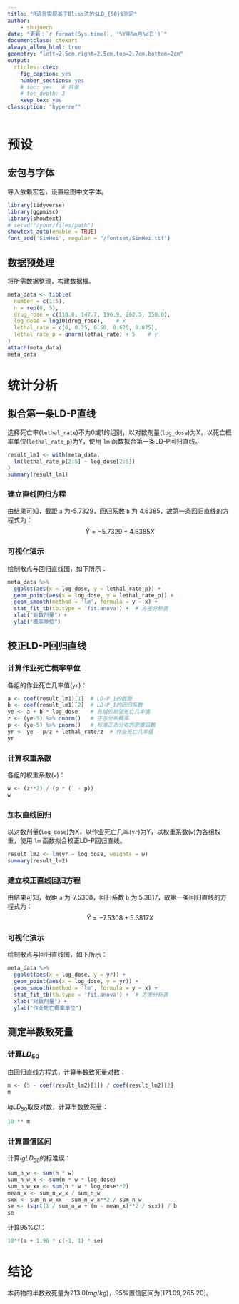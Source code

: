```yaml
---
title: "R语言实现基于Bliss法的$LD_{50}$测定"
author: 
    - shujuecn
date: "更新：`r format(Sys.time(), '%Y年%m月%d日')`"
documentclass: ctexart
always_allow_html: true
geometry: "left=2.5cm,right=2.5cm,top=2.7cm,bottom=2cm"
output:
  rticles::ctex:
    fig_caption: yes
    number_sections: yes
    # toc: yes   # 目录
    # toc_depth: 3
    keep_tex: yes
classoption: "hyperref"
---
```


# 预设

## 宏包与字体

导入依赖宏包，设置绘图中文字体。

```r
library(tidyverse)
library(ggpmisc)
library(showtext)
# setwd("/your/files/path")
showtext_auto(enable = TRUE)
font_add('SimHei', regular = "/fontset/SimHei.ttf")
```

## 数据预处理

将所需数据整理，构建数据框。

```r
meta_data <- tibble(
  number = c(1:5),
  n = rep(8, 5),
  drug_rose = c(110.8, 147.7, 196.9, 262.5, 350.0),
  log_dose = log10(drug_rose),    # x
  lethal_rate = c(0, 0.25, 0.50, 0.625, 0.875),
  lethal_rate_p = qnorm(lethal_rate) + 5    # y
)
attach(meta_data)
meta_data
```

# 统计分析

## 拟合第一条LD-P直线

选择死亡率(`lethal_rate`)不为0或1的组别，以对数剂量(`log_dose`)为X，以死亡概率单位(`lethal_rate_p`)为Y，使用 `lm` 函数拟合第一条LD-P回归直线。

```r
result_lm1 <- with(meta_data, 
  lm(lethal_rate_p[2:5] ~ log_dose[2:5])
)
summary(result_lm1)
```
### 建立直线回归方程

由结果可知，截距 `a` 为-5.7329，回归系数 `b` 为 4.6385，故第一条回归直线的方程式为：
$$\widehat{Y} = -5.7329 + 4.6385 X$$

### 可视化演示

绘制散点与回归直线图，如下所示：

```r
meta_data %>% 
  ggplot(aes(x = log_dose, y = lethal_rate_p)) +
  geom_point(aes(x = log_dose, y = lethal_rate_p)) +
  geom_smooth(method = 'lm', formula = y ~ x) +
  stat_fit_tb(tb.type = 'fit.anova') +  # 方差分析表
  xlab("对数剂量") +
  ylab("概率单位")
```

## 校正LD-P回归直线

### 计算作业死亡概率单位

各组的作业死亡几率值(`yr`)：

```r
a <- coef(result_lm1)[1]  # LD-P_1的截距
b <- coef(result_lm1)[2]  # LD-P_1的回归系数
ye <- a + b * log_dose    # 各组的期望死亡几率值
z <- (ye-5) %>% dnorm()   # 正态分布概率
p <- (ye-5) %>% pnorm()   # 标准正态分布的密度函数
yr <- ye - p/z + lethal_rate/z  # 作业死亡几率值
yr
```

### 计算权重系数

各组的权重系数(`w`)：

```r
w <- (z**2) / (p * (1 - p))
w
```

### 加权直线回归

以对数剂量(`log_dose`)为X，以作业死亡几率(`yr`)为Y，以权重系数(`w`)为各组权重，使用 `lm` 函数拟合校正LD-P回归直线。

```r
result_lm2 <- lm(yr ~ log_dose, weights = w)
summary(result_lm2)
```


### 建立校正直线回归方程

由结果可知，截距 `a` 为-7.5308，回归系数 `b` 为 5.3817，故第一条回归直线的方程式为：
$$\widehat{Y} = -7.5308 + 5.3817 X$$

### 可视化演示

绘制散点与回归直线图，如下所示：

```r
meta_data %>% 
  ggplot(aes(x = log_dose, y = yr)) +
  geom_point(aes(x = log_dose, y = yr)) +
  geom_smooth(method = 'lm', formula = y ~ x) +
  stat_fit_tb(tb.type = 'fit.anova') +  # 方差分析表
  xlab("对数剂量") +
  ylab("作业死亡概率单位")
```

## 测定半数致死量

### 计算$LD_{50}$

由回归直线方程式，计算半数致死量对数：

```r
m <- (5 - coef(result_lm2)[1]) / coef(result_lm2)[2]
m
```

$lgLD_{50}$取反对数，计算半数致死量：

```r
10 ** m
```

### 计算置信区间

计算$lgLD_{50}$的标准误：

```r
sum_n_w <- sum(n * w)
sum_n_w_x <- sum(n * w * log_dose)
sum_n_w_xx <- sum(n * w * log_dose**2)
mean_x <- sum_n_w_x / sum_n_w
sxx <- sum_n_w_xx - sum_n_w_x**2 / sum_n_w
se <- (sqrt(1 / sum_n_w + (m - mean_x)**2 / sxx)) / b
se
```

计算$95\%CI$：

```r
10**(m + 1.96 * c(-1, 1) * se)
```


# 结论

本药物的半数致死量为$213.0(mg/kg)$，95%置信区间为$[171.09, 265.20]$。












